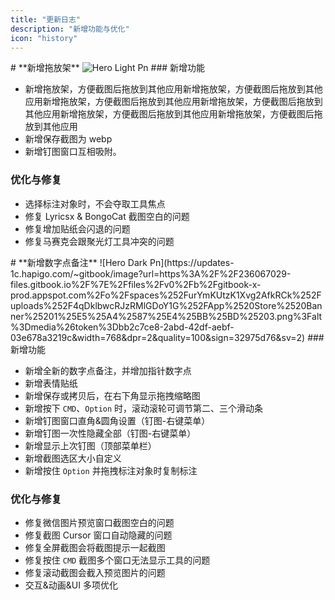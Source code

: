 ```yaml
---
title: "更新日志"
description: "新增功能与优化"
icon: "history"
---
```


<Update label="V1.2.0" description="5/30/2025">
  # **新增拖放架**

  <Frame>
    <img
      src="https://updates-1c.hapigo.com/~gitbook/image?url=https%3A%2F%2F236067029-files.gitbook.io%2F%7E%2Ffiles%2Fv0%2Fb%2Fgitbook-x-prod.appspot.com%2Fo%2Fspaces%252FurYmKUtzK1Xvg2AfkRCk%252Fuploads%252FdWArCJLtcUymdBNoEsbg%252FApp%2520Store%2520Banner%25201%25E5%25A4%2587%25E4%25BB%25BD%25205.png%3Falt%3Dmedia%26token%3D60099dc9-3542-4948-ab97-c7e553626139&width=768&dpr=2&quality=100&sign=d4b68adf&sv=2"
      alt="Hero Light Pn"
      className="mr-auto"
    />
  </Frame>
  ### 新增功能

  - 新增拖放架，方便截图后拖放到其他应用新增拖放架，方便截图后拖放到其他应用新增拖放架，方便截图后拖放到其他应用新增拖放架，方便截图后拖放到其他应用新增拖放架，方便截图后拖放到其他应用新增拖放架，方便截图后拖放到其他应用
  - 新增保存截图为 webp
  - 新增钉图窗口互相吸附。

  ### 优化与修复

  - 选择标注对象时，不会夺取工具焦点
  - 修复 Lyricsx & BongoCat 截图空白的问题
  - 修复增加贴纸会闪退的问题
  - 修复马赛克会跟聚光灯工具冲突的问题
</Update>

<Update label="v1.1.0" description="30/4/2025">
  # **新增数字点备注**

  <Frame>
    ![Hero Dark Pn](https://updates-1c.hapigo.com/~gitbook/image?url=https%3A%2F%2F236067029-files.gitbook.io%2F%7E%2Ffiles%2Fv0%2Fb%2Fgitbook-x-prod.appspot.com%2Fo%2Fspaces%252FurYmKUtzK1Xvg2AfkRCk%252Fuploads%252F4qDklbwcRJzRMlGDoY1G%252FApp%2520Store%2520Banner%25201%25E5%25A4%2587%25E4%25BB%25BD%25203.png%3Falt%3Dmedia%26token%3Dbb2c7ce8-2abd-42df-aebf-03e678a3219c&width=768&dpr=2&quality=100&sign=32975d76&sv=2)
  </Frame>
  ### 新增功能

  - 新增全新的数字点备注，并增加指针数字点
  - 新增表情贴纸
  - 新增保存或拷贝后，在右下角显示拖拽缩略图
  - 新增按下 `CMD`、`Option` 时，滚动滚轮可调节第二、三个滑动条
  - 新增钉图窗口直角&圆角设置（钉图-右键菜单）
  - 新增钉图一次性隐藏全部（钉图-右键菜单）
  - 新增显示上次钉图（顶部菜单栏）
  - 新增截图选区大小自定义
  - 新增按住 `Option` 并拖拽标注对象时复制标注

  ### 优化与修复

  - 修复微信图片预览窗口截图空白的问题
  - 修复截图 Cursor 窗口自动隐藏的问题
  - 修复全屏截图会将截图提示一起截图
  - 修复按住 `CMD` 截图多个窗口无法显示工具的问题
  - 修复滚动截图会截入预览图片的问题
  - 交互&动画&UI 多项优化
</Update>